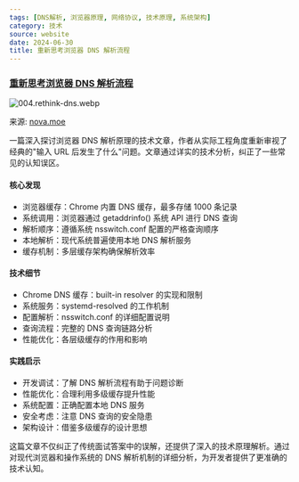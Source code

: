 ```yaml
---
tags: [DNS解析, 浏览器原理, 网络协议, 技术原理, 系统架构]
category: 技术
source: website
date: 2024-06-30
title: 重新思考浏览器 DNS 解析流程
---
```


### [重新思考浏览器 DNS 解析流程](https://nova.moe/rethink-type-url-dns/)

![004.rethink-dns.webp](https://img.mengpeng.tech/i/2024/12/08/675503875c9fb.webp)

来源: [nova.moe](https://nova.moe/rethink-type-url-dns/)

一篇深入探讨浏览器 DNS 解析原理的技术文章，作者从实际工程角度重新审视了经典的"输入 URL 后发生了什么"问题。文章通过详实的技术分析，纠正了一些常见的认知误区。

#### 核心发现
- 浏览器缓存：Chrome 内置 DNS 缓存，最多存储 1000 条记录
- 系统调用：浏览器通过 getaddrinfo() 系统 API 进行 DNS 查询
- 解析顺序：遵循系统 nsswitch.conf 配置的严格查询顺序
- 本地解析：现代系统普遍使用本地 DNS 解析服务
- 缓存机制：多层缓存架构确保解析效率

#### 技术细节
- Chrome DNS 缓存：built-in resolver 的实现和限制
- 系统服务：systemd-resolved 的工作机制
- 配置解析：nsswitch.conf 的详细配置说明
- 查询流程：完整的 DNS 查询链路分析
- 性能优化：各层级缓存的作用和影响

#### 实践启示
- 开发调试：了解 DNS 解析流程有助于问题诊断
- 性能优化：合理利用多级缓存提升性能
- 系统配置：正确配置本地 DNS 服务
- 安全考虑：注意 DNS 查询的安全隐患
- 架构设计：借鉴多级缓存的设计思想

这篇文章不仅纠正了传统面试答案中的误解，还提供了深入的技术原理解析。通过对现代浏览器和操作系统的 DNS 解析机制的详细分析，为开发者提供了更准确的技术认知。 